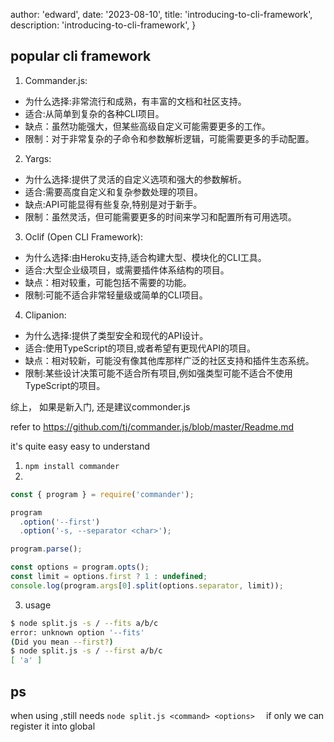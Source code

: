 
  author: 'edward',
  date: '2023-08-10',
  title: 'introducing-to-cli-framework',
  description:
    'introducing-to-cli-framework',
}




## popular cli framework

1. Commander.js:

* 为什么选择:非常流行和成熟，有丰富的文档和社区支持。
* 适合:从简单到复杂的各种CLI项目。
* 缺点：虽然功能强大，但某些高级自定义可能需要更多的工作。
* 限制：对于非常复杂的子命令和参数解析逻辑，可能需要更多的手动配置。
2. Yargs:

* 为什么选择:提供了灵活的自定义选项和强大的参数解析。
* 适合:需要高度自定义和复杂参数处理的项目。
* 缺点:API可能显得有些复杂,特别是对于新手。
* 限制：虽然灵活，但可能需要更多的时间来学习和配置所有可用选项。
3. Oclif (Open CLI Framework):

* 为什么选择:由Heroku支持,适合构建大型、模块化的CLI工具。
* 适合:大型企业级项目，或需要插件体系结构的项目。
* 缺点：相对较重，可能包括不需要的功能。
* 限制:可能不适合非常轻量级或简单的CLI项目。
4. Clipanion:

* 为什么选择:提供了类型安全和现代的API设计。
* 适合:使用TypeScript的项目,或者希望有更现代API的项目。
* 缺点：相对较新，可能没有像其他库那样广泛的社区支持和插件生态系统。
* 限制:某些设计决策可能不适合所有项目,例如强类型可能不适合不使用TypeScript的项目。

综上， 如果是新入门, 还是建议commonder.js 

refer to https://github.com/tj/commander.js/blob/master/Readme.md

it's quite easy easy to understand
1. `npm install commander`
2. 
```js
const { program } = require('commander');

program
  .option('--first')
  .option('-s, --separator <char>');

program.parse();

const options = program.opts();
const limit = options.first ? 1 : undefined;
console.log(program.args[0].split(options.separator, limit));
```
3. usage
```bash
$ node split.js -s / --fits a/b/c
error: unknown option '--fits'
(Did you mean --first?)
$ node split.js -s / --first a/b/c
[ 'a' ]
```


## ps 
when using ,still needs `node split.js <command> <options>  `
if only we can register it into global 




